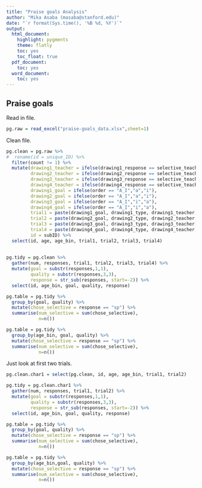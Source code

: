```yaml
---
title: "Praise goals Analysis"
author: "Mika Asaba (masaba@stanford.edu)"
date: "`r format(Sys.time(), '%B %d, %Y')`"
output:
  html_document:
    highlight: pygments
    theme: flatly
    toc: yes
    toc_float: true
  pdf_document:
    toc: yes
  word_document:
    toc: yes
---
```


Praise goals
----------------------------------
Read in file.
```r
pg.raw = read_excel("praise-goals_data.xlsx",sheet=1)
```

Clean file.
```r
pg.clean = pg.raw %>%
#  rename(id = unique_ID) %>%
  filter(count != 1) %>%
  mutate(drawing1_teacher = ifelse(drawing1_response == selective_teacher,"sp","op"),
         drawing2_teacher = ifelse(drawing2_response == selective_teacher,"sp","op"),
         drawing3_teacher = ifelse(drawing3_response == selective_teacher,"sp","op"),
         drawing4_teacher = ifelse(drawing4_response == selective_teacher,"sp","op"),
         drawing1_goal = ifelse(order == "A_I","a","i"),
         drawing2_goal = ifelse(order == "A_I","a","i"),
         drawing3_goal = ifelse(order == "A_I","i","a"),
         drawing4_goal = ifelse(order == "A_I","i","a"),
         trial1 = paste(drawing1_goal, drawing1_type, drawing1_teacher, sep="_"),
         trial2 = paste(drawing2_goal, drawing2_type, drawing2_teacher, sep="_"),
         trial3 = paste(drawing3_goal, drawing3_type, drawing3_teacher, sep="_"),
         trial4 = paste(drawing4_goal, drawing4_type, drawing4_teacher, sep="_"),
         id = subID) %>%
  select(id, age, age_bin, trial1, trial2, trial3, trial4)
          
  
pg.tidy = pg.clean %>%
  gather(num, responses, trial1, trial2, trial3, trial4) %>%
  mutate(goal = substr(responses,1,1),
         quality = substr(responses,3,3),
         response = str_sub(responses, start=-2)) %>%
  select(id, age_bin, goal, quality, response)

pg.table = pg.tidy %>%
  group_by(goal, quality) %>%
  mutate(chose_selective = response == "sp") %>%
  summarise(num_selective = sum(chose_selective),
            n=n())

pg.table = pg.tidy %>%
  group_by(age_bin, goal, quality) %>%
  mutate(chose_selective = response == "sp") %>%
  summarise(num_selective = sum(chose_selective),
            n=n())
```

Just look at first two trials.
```r
pg.clean.char1 = select(pg.clean, id, age, age_bin, trial1, trial2)

pg.tidy = pg.clean.char1 %>%
  gather(num, responses, trial1, trial2) %>%
  mutate(goal = substr(responses,1,1),
         quality = substr(responses,3,3),
         response = str_sub(responses, start=-2)) %>%
  select(id, age_bin, goal, quality, response)

pg.table = pg.tidy %>%
  group_by(goal, quality) %>%
  mutate(chose_selective = response == "sp") %>%
  summarise(num_selective = sum(chose_selective),
            n=n())

pg.table = pg.tidy %>%
  group_by(age_bin,goal, quality) %>%
  mutate(chose_selective = response == "sp") %>%
  summarise(num_selective = sum(chose_selective),
            n=n())


```


